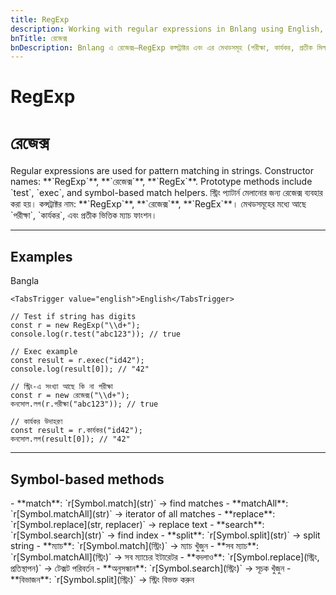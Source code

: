 ```yaml
---
title: RegExp
description: Working with regular expressions in Bnlang using English, Bangla names with short examples.
bnTitle: রেজেক্স
bnDescription: Bnlang এ রেজেক্স—RegExp কন্সট্রাক্টর এবং এর মেথডসমূহ (পরীক্ষা, কার্যকর, প্রতীক মিলাও ইত্যাদি)।
---
```


# <I18nEnglish>RegExp</I18nEnglish>
# <I18nBangla>রেজেক্স</I18nBangla>


<I18nEnglish>
Regular expressions are used for pattern matching in strings.  
Constructor names: **`RegExp`**, **`রেজেক্স`**, **`RegEx`**.  
Prototype methods include `test`, `exec`, and symbol-based match helpers.
</I18nEnglish>

<I18nBangla>
স্ট্রিং প্যাটার্ন মেলানোর জন্য রেজেক্স ব্যবহার করা হয়।  
কন্সট্রাক্টর নাম: **`RegExp`**, **`রেজেক্স`**, **`RegEx`**।  
মেথডসমূহের মধ্যে আছে `পরীক্ষা`, `কার্যকর`, এবং প্রতীক ভিত্তিক ম্যাচ ফাংশন।
</I18nBangla>



---

## Examples

<Tabs defaultValue="bangla" className="w-full">
  <TabsList>
    <TabsTrigger value="bangla">Bangla</TabsTrigger>
    
    <TabsTrigger value="english">English</TabsTrigger>
  </TabsList>

  <TabsContent value="english">

```bnl
// Test if string has digits
const r = new RegExp("\\d+");
console.log(r.test("abc123")); // true

// Exec example
const result = r.exec("id42");
console.log(result[0]); // "42"
```
  </TabsContent>

  <TabsContent value="bangla">

```bnl
// স্ট্রিং-এ সংখ্যা আছে কি না পরীক্ষা
const r = new রেজেক্স("\\d+");
কনসোল.লগ(r.পরীক্ষা("abc123")); // true

// কার্যকর উদাহরণ
const result = r.কার্যকর("id42");
কনসোল.লগ(result[0]); // "42"
```
  </TabsContent>

  
</Tabs>

---

## Symbol-based methods

<I18nEnglish>
- **match**: `r[Symbol.match](str)` → find matches  
- **matchAll**: `r[Symbol.matchAll](str)` → iterator of all matches  
- **replace**: `r[Symbol.replace](str, replacer)` → replace text  
- **search**: `r[Symbol.search](str)` → find index  
- **split**: `r[Symbol.split](str)` → split string
</I18nEnglish>

<I18nBangla>
- **ম্যাচ**: `r[Symbol.match](স্ট্রিং)` → ম্যাচ খুঁজুন  
- **সব ম্যাচ**: `r[Symbol.matchAll](স্ট্রিং)` → সব ম্যাচের ইটারেটর  
- **বদলাও**: `r[Symbol.replace](স্ট্রিং, প্রতিস্থাপন)` → টেক্সট পরিবর্তন  
- **অনুসন্ধান**: `r[Symbol.search](স্ট্রিং)` → সূচক খুঁজুন  
- **বিভাজন**: `r[Symbol.split](স্ট্রিং)` → স্ট্রিং বিভক্ত করুন
</I18nBangla>


